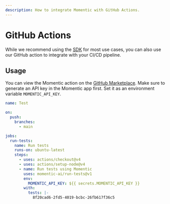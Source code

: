 ```yaml
---
description: How to integrate Momentic with GitHub Actions.
---
```


# GitHub Actions

While we recommend using the [SDK](/docs/sdk) for most use cases, you can also use our GitHub action to integrate with your CI/CD pipeline.

## Usage

You can view the Momentic action on the [GitHub Marketplace](https://github.com/marketplace/actions/momentic-run-tests).
Make sure to generate an API key in the Momentic app first. Set it as an environment variable `MOMENTIC_API_KEY`.

```yaml
name: Test

on:
  push:
    branches:
      - main

jobs:
  run-tests:
    name: Run tests
    runs-on: ubuntu-latest
    steps:
      - uses: actions/checkout@v4
      - uses: actions/setup-node@v4
      - name: Run tests using Momentic
        uses: momentic-ai/run-tests@v1
        env:
          MOMENTIC_API_KEY: ${{ secrets.MOMENTIC_API_KEY }}
        with:
          tests: |-
            8f20cad6-2fd5-4019-bcbc-26fb617f36c5
```
